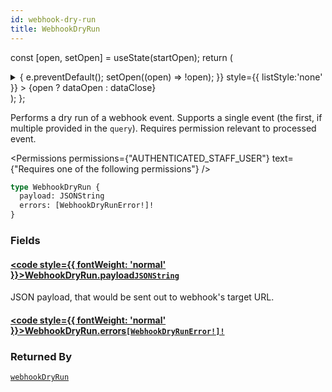 ```yaml
---
id: webhook-dry-run
title: WebhookDryRun
---
```






const [open, setOpen] = useState(startOpen);
return (
<details {...(open ? { open: true } : {})} className="details" style={{ border:'none', boxShadow:'none', background:'var(--ifm-background-color)' }}>
<summary
onClick={(e) => {
e.preventDefault();
setOpen((open) => !open);
}}
style={{ listStyle:'none' }} >
{open ? dataOpen : dataClose}
</summary>
{open && children}
</details>
);
};

Performs a dry run of a webhook event. Supports a single event (the first, if multiple provided in the `query`). Requires permission relevant to processed event.


<Badge text="Added in Saleor 3.11" class="badge badge--secondary margin-bottom--sm" />


<FeaturePreview />


<Permissions permissions={"AUTHENTICATED_STAFF_USER"} text={"Requires one of the following permissions"} />


```graphql
type WebhookDryRun {
  payload: JSONString
  errors: [WebhookDryRunError!]!
}
```

### Fields

#### [<code style={{ fontWeight: 'normal' }}>WebhookDryRun.<b>payload</b></code>](#)<Bullet />[`JSONString`](../../../api-reference/miscellaneous/scalars/jsonstring.mdx) <Badge class="badge badge--secondary" text="scalar"/> <Badge class="badge badge--secondary" text="miscellaneous"/>

JSON payload, that would be sent out to webhook's target URL.

#### [<code style={{ fontWeight: 'normal' }}>WebhookDryRun.<b>errors</b></code>](#)<Bullet />[`[WebhookDryRunError!]!`](../../../api-reference/webhooks/objects/webhook-dry-run-error.mdx) <Badge class="badge badge--secondary" text="non-null"/> <Badge class="badge badge--secondary" text="object"/> <Badge class="badge badge--secondary" text="webhooks"/>

### Returned By

[`webhookDryRun`](../../../api-reference/webhooks/mutations/webhook-dry-run.mdx) <Badge class="badge badge--secondary" text="mutation"/>


